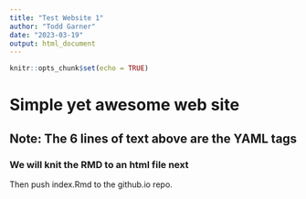 ```yaml
---
title: "Test Website 1"
author: "Todd Garner"
date: "2023-03-19"
output: html_document
---
```


```r
knitr::opts_chunk$set(echo = TRUE)
```
# Simple yet awesome web site

## Note: The 6 lines of text above are the YAML tags

### We will knit the RMD to an html file next 

Then push index.Rmd to the github.io repo. 